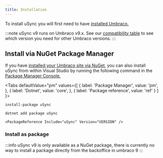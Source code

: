 ```yaml
---
title: Installation
---
```


To install uSync you will first need to have [installed Umbraco.](https://docs.umbraco.com/umbraco-cms/fundamentals/setup/install)

:::note
uSync v9 runs on Umbraco v9.x. See our [compatibility table](versions) to see which version you need for other Umbraco versions. 
:::


## Install via NuGet Package Manager 
If you have [installed your Umbraco site via NuGet](https://our.umbraco.com/documentation/Fundamentals/Setup/Install/install-umbraco-with-nuget), you can also install uSync from within Visual Studio by running the following command in the [Package Manager Console.](https://docs.microsoft.com/en-us/nuget/consume-packages/install-use-packages-powershell)



<Tabs
  defaultValue="pm"
  values={[
    { label: 'Package Manager', value: 'pm', },
    { label: 'Dotnet', value: 'core', },
    { label: 'Package reference', value: 'ref' }
  ]
}>
<TabItem value="pm">

```cli
install-package uSync 
```

</TabItem>
<TabItem value="core">

```cli
dotnet add package uSync
```

</TabItem>
<TabItem value="ref">

```cli
<PackageReference Include="uSync" Version="VERSION" />
```

</TabItem>
</Tabs>

### Install as package
:::info
uSync v9 is only available as a NuGet package, there is currently no way to install a package directly from the backoffice in umbraco 9 
:::
